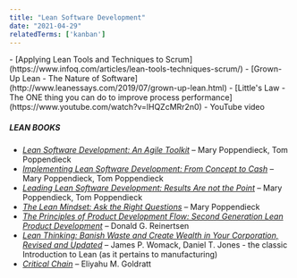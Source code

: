 ```yaml
---
title: "Lean Software Development"
date: "2021-04-29"
relatedTerms: ['kanban']
---
```


<HighlightBox heading="Resource Links" variant="resourceLinks">
- [Applying Lean Tools and Techniques to Scrum](https://www.infoq.com/articles/lean-tools-techniques-scrum/)
- [Grown-Up Lean - The Nature of Software](http://www.leanessays.com/2019/07/grown-up-lean.html)
- [Little's Law - The ONE thing you can do to improve process performance](https://www.youtube.com/watch?v=lHQZcMRr2n0) - YouTube video

##### LEAN BOOKS

- _[Lean Software Development: An Agile Toolkit](https://www.amazon.com/Lean-Software-Development-Agile-Toolkit-dp-0321150783/dp/0321150783/&tag=notesfromatoo-20)_ – Mary Poppendieck, Tom Poppendieck
- _[Implementing Lean Software Development: From Concept to Cash](https://www.amazon.com/Implementing-Lean-Software-Development-Concept/dp/0321437381/&tag=notesfromatoo-20/&tag=notesfromatoo-20)_ – Mary Poppendieck, Tom Poppendieck
- _[Leading Lean Software Development: Results Are not the Point](https://www.amazon.com/Leading-Lean-Software-Development-Addison-Wesley-ebook/dp/B002Y1U7VU/&tag=notesfromatoo-20/&tag=notesfromatoo-20)_ – Mary Poppendieck, Tom Poppendieck
- _[The Lean Mindset: Ask the Right Questions](https://www.amazon.com/Lean-Mindset-Ask-Right-Questions-ebook/dp/B00FBH6LBO/&tag=notesfromatoo-20/&tag=notesfromatoo-20)_ – Mary Poppendieck
- [_The Principles of Product Development Flow: Second Generation Lean Product Development_](https://www.amazon.com/gp/product/1935401009/&tag=notesfromatoo-20/&tag=notesfromatoo-20) – Donald G. Reinertsen
- [_Lean Thinking: Banish Waste and Create Wealth in Your Corporation, Revised and Updated_](https://www.amazon.com/Lean-Thinking-Corporation-Revised-Updated/dp/0743249275/&tag=notesfromatoo-20/&tag=notesfromatoo-20) – James P. Womack, Daniel T. Jones - the classic Introduction to Lean (as it pertains to manufacturing)
- [_Critical Chain_](https://www.amazon.com/Critical-Chain-Eliyahu-M-Goldratt/dp/0884271536/&tag=notesfromatoo-20/&tag=notesfromatoo-20) – Eliyahu M. Goldratt 
</HighlightBox>

